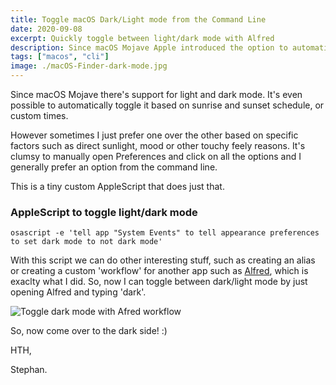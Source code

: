 ```yaml
---
title: Toggle macOS Dark/Light mode from the Command Line
date: 2020-09-08
excerpt: Quickly toggle between light/dark mode with Alfred
description: Since macOS Mojave Apple introduced the option to automatically switch between dark and light themes. Use this script to toggle between the modes from the CLI.
tags: ["macos", "cli"]
image: ./macOS-Finder-dark-mode.jpg
---
```


Since macOS Mojave there's support for light and dark mode. It's even possible to automatically toggle it based on sunrise and sunset schedule, or custom times.

However sometimes I just prefer one over the other based on specific factors such as direct sunlight, mood or other touchy feely reasons. It's clumsy to manually open Preferences and click on all the options and I generally prefer an option from the command line.

This is a tiny custom AppleScript that does just that.

### AppleScript to toggle light/dark mode

```shell
osascript -e 'tell app "System Events" to tell appearance preferences to set dark mode to not dark mode'
```

With this script we can do other interesting stuff, such as creating an alias or creating a custom 'workflow' for another app such as [Alfred](https://www.alfredapp.com/), which is exaclty what I did. So, now I can toggle between dark/light mode by just opening Alfred and typing 'dark'.

![Toggle dark mode with Afred workflow](toggle-with-alfred.png "Toggle with Alfred")

So, now come over to the dark side! :)

HTH,

Stephan.
